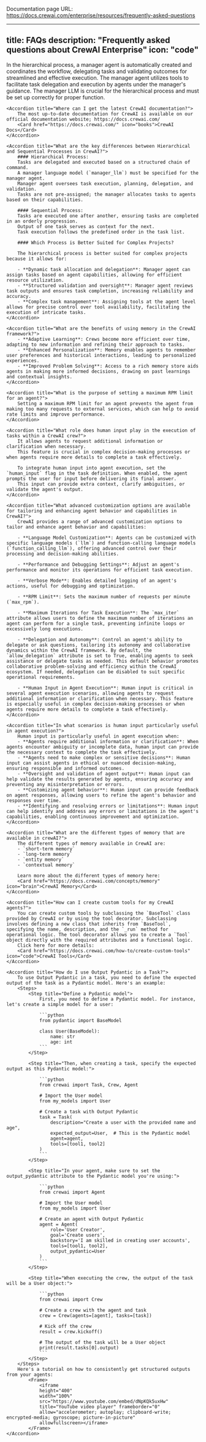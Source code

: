 Documentation page URL: https://docs.crewai.com/enterprise/resources/frequently-asked-questions

---
title: FAQs
description: "Frequently asked questions about CrewAI Enterprise"
icon: "code"
---

<AccordionGroup>
    <Accordion title="How is task execution handled in the hierarchical process?">
        In the hierarchical process, a manager agent is automatically created and coordinates the workflow, delegating tasks and validating outcomes for
        streamlined and effective execution. The manager agent utilizes tools to facilitate task delegation and execution by agents under the manager's guidance.
        The manager LLM is crucial for the hierarchical process and must be set up correctly for proper function.
    </Accordion>

    <Accordion title="Where can I get the latest CrewAI documentation?">
        The most up-to-date documentation for CrewAI is available on our official documentation website; https://docs.crewai.com/
        <Card href="https://docs.crewai.com/" icon="books">CrewAI Docs</Card>
    </Accordion>

    <Accordion title="What are the key differences between Hierarchical and Sequential Processes in CrewAI?">
        #### Hierarchical Process:
        Tasks are delegated and executed based on a structured chain of command.
        A manager language model (`manager_llm`) must be specified for the manager agent.
        Manager agent oversees task execution, planning, delegation, and validation.
        Tasks are not pre-assigned; the manager allocates tasks to agents based on their capabilities.

        #### Sequential Process:
        Tasks are executed one after another, ensuring tasks are completed in an orderly progression.
        Output of one task serves as context for the next.
        Task execution follows the predefined order in the task list.

        #### Which Process is Better Suited for Complex Projects?

        The hierarchical process is better suited for complex projects because it allows for:

        - **Dynamic task allocation and delegation**: Manager agent can assign tasks based on agent capabilities, allowing for efficient resource utilization.
        - **Structured validation and oversight**: Manager agent reviews task outputs and ensures task completion, increasing reliability and accuracy.
        - **Complex task management**: Assigning tools at the agent level allows for precise control over tool availability, facilitating the execution of intricate tasks.
    </Accordion>

    <Accordion title="What are the benefits of using memory in the CrewAI framework?">
        - **Adaptive Learning**: Crews become more efficient over time, adapting to new information and refining their approach to tasks.
        - **Enhanced Personalization**: Memory enables agents to remember user preferences and historical interactions, leading to personalized experiences.
        - **Improved Problem Solving**: Access to a rich memory store aids agents in making more informed decisions, drawing on past learnings and contextual insights.
    </Accordion>

    <Accordion title="What is the purpose of setting a maximum RPM limit for an agent?">
        Setting a maximum RPM limit for an agent prevents the agent from making too many requests to external services, which can help to avoid rate limits and improve performance.
    </Accordion>

    <Accordion title="What role does human input play in the execution of tasks within a CrewAI crew?">
        It allows agents to request additional information or clarification when necessary.
        This feature is crucial in complex decision-making processes or when agents require more details to complete a task effectively.

        To integrate human input into agent execution, set the `human_input` flag in the task definition. When enabled, the agent prompts the user for input before delivering its final answer. 
        This input can provide extra context, clarify ambiguities, or validate the agent's output.
    </Accordion>

    <Accordion title="What advanced customization options are available for tailoring and enhancing agent behavior and capabilities in CrewAI?">
        CrewAI provides a range of advanced customization options to tailor and enhance agent behavior and capabilities:
        
        - **Language Model Customization**: Agents can be customized with specific language models (`llm`) and function-calling language models (`function_calling_llm`), offering advanced control over their processing and decision-making abilities.

        - **Performance and Debugging Settings**: Adjust an agent's performance and monitor its operations for efficient task execution.

        - **Verbose Mode**: Enables detailed logging of an agent's actions, useful for debugging and optimization.

        - **RPM Limit**: Sets the maximum number of requests per minute (`max_rpm`).

        - **Maximum Iterations for Task Execution**: The `max_iter` attribute allows users to define the maximum number of iterations an agent can perform for a single task, preventing infinite loops or excessively long executions.

        - **Delegation and Autonomy**: Control an agent's ability to delegate or ask questions, tailoring its autonomy and collaborative dynamics within the CrewAI framework. By default, the `allow_delegation` attribute is set to True, enabling agents to seek assistance or delegate tasks as needed. This default behavior promotes collaborative problem-solving and efficiency within the CrewAI ecosystem. If needed, delegation can be disabled to suit specific operational requirements.

        - **Human Input in Agent Execution**: Human input is critical in several agent execution scenarios, allowing agents to request additional information or clarification when necessary. This feature is especially useful in complex decision-making processes or when agents require more details to complete a task effectively.
    </Accordion>

    <Accordion title="In what scenarios is human input particularly useful in agent execution?">
        Human input is particularly useful in agent execution when:
        - **Agents require additional information or clarification**: When agents encounter ambiguity or incomplete data, human input can provide the necessary context to complete the task effectively.
        - **Agents need to make complex or sensitive decisions**: Human input can assist agents in ethical or nuanced decision-making, ensuring responsible and informed outcomes.
        - **Oversight and validation of agent output**: Human input can help validate the results generated by agents, ensuring accuracy and preventing any misinterpretation or errors.
        - **Customizing agent behavior**: Human input can provide feedback on agent responses, allowing users to refine the agent's behavior and responses over time.
        - **Identifying and resolving errors or limitations**: Human input can help identify and address any errors or limitations in the agent's capabilities, enabling continuous improvement and optimization.
    </Accordion>

    <Accordion title="What are the different types of memory that are available in crewAI?">
        The different types of memory available in CrewAI are:
        - `short-term memory`
        - `long-term memory`
        - `entity memory`
        - `contextual memory`

        Learn more about the different types of memory here:
        <Card href="https://docs.crewai.com/concepts/memory" icon="brain">CrewAI Memory</Card>
    </Accordion>

    <Accordion title="How can I create custom tools for my CrewAI agents?">
        You can create custom tools by subclassing the `BaseTool` class provided by CrewAI or by using the tool decorator. Subclassing involves defining a new class that inherits from `BaseTool`, specifying the name, description, and the `_run` method for operational logic. The tool decorator allows you to create a `Tool` object directly with the required attributes and a functional logic.
        Click here for more details:
        <Card href="https://docs.crewai.com/how-to/create-custom-tools" icon="code">CrewAI Tools</Card>
    </Accordion>

    <Accordion title="How do I use Output Pydantic in a Task?">
        To use Output Pydantic in a task, you need to define the expected output of the task as a Pydantic model. Here's an example:
        <Steps>
            <Step title="Define a Pydantic model">
                First, you need to define a Pydantic model. For instance, let's create a simple model for a user:

                ```python
                from pydantic import BaseModel

                class User(BaseModel):
                    name: str
                    age: int
                ```
            </Step>

            <Step title="Then, when creating a task, specify the expected output as this Pydantic model:">

                ```python
                from crewai import Task, Crew, Agent

                # Import the User model
                from my_models import User

                # Create a task with Output Pydantic
                task = Task(
                    description="Create a user with the provided name and age",
                    expected_output=User,  # This is the Pydantic model
                    agent=agent,
                    tools=[tool1, tool2]
                )
                ```
            </Step>

            <Step title="In your agent, make sure to set the output_pydantic attribute to the Pydantic model you're using:">

                ```python
                from crewai import Agent

                # Import the User model
                from my_models import User

                # Create an agent with Output Pydantic
                agent = Agent(
                    role='User Creator',
                    goal='Create users',
                    backstory='I am skilled in creating user accounts',
                    tools=[tool1, tool2],
                    output_pydantic=User
                )
                ```
            </Step>

            <Step title="When executing the crew, the output of the task will be a User object:">

                ```python
                from crewai import Crew

                # Create a crew with the agent and task
                crew = Crew(agents=[agent], tasks=[task])

                # Kick off the crew
                result = crew.kickoff()

                # The output of the task will be a User object
                print(result.tasks[0].output)
                ``` 
            </Step>
        </Steps>
        Here's a tutorial on how to consistently get structured outputs from your agents:
            <Frame>
                <iframe 
                height="400"
                width="100%"
                src="https://www.youtube.com/embed/dNpKQk5uxHw" 
                title="YouTube video player" frameborder="0" 
                allow="accelerometer; autoplay; clipboard-write; encrypted-media; gyroscope; picture-in-picture" 
                allowfullscreen></iframe>
            </Frame>
    </Accordion>
</AccordionGroup>